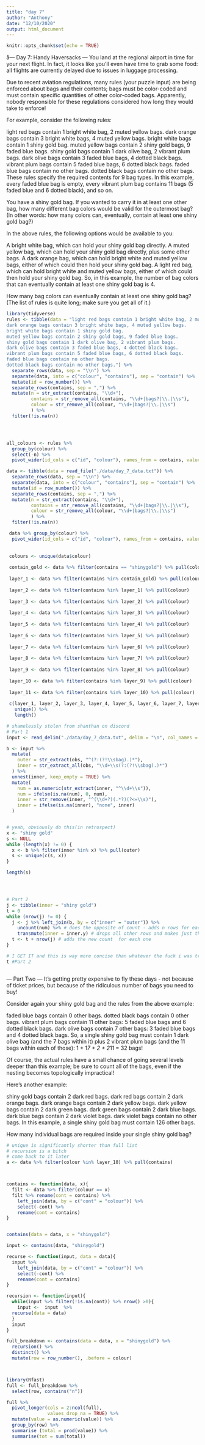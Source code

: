```yaml
---
title: "day 7"
author: "Anthony"
date: "12/10/2020"
output: html_document
---
```


```r
knitr::opts_chunk$set(echo = TRUE)
```


å--- Day 7: Handy Haversacks ---
You land at the regional airport in time for your next flight. In fact, it looks like you'll even have time to grab some food: all flights are currently delayed due to issues in luggage processing.

Due to recent aviation regulations, many rules (your puzzle input) are being enforced about bags and their contents; bags must be color-coded and must contain specific quantities of other color-coded bags. Apparently, nobody responsible for these regulations considered how long they would take to enforce!

For example, consider the following rules:

light red bags contain 1 bright white bag, 2 muted yellow bags.
dark orange bags contain 3 bright white bags, 4 muted yellow bags.
bright white bags contain 1 shiny gold bag.
muted yellow bags contain 2 shiny gold bags, 9 faded blue bags.
shiny gold bags contain 1 dark olive bag, 2 vibrant plum bags.
dark olive bags contain 3 faded blue bags, 4 dotted black bags.
vibrant plum bags contain 5 faded blue bags, 6 dotted black bags.
faded blue bags contain no other bags.
dotted black bags contain no other bags.
These rules specify the required contents for 9 bag types. In this example, every faded blue bag is empty, every vibrant plum bag contains 11 bags (5 faded blue and 6 dotted black), and so on.

You have a shiny gold bag. If you wanted to carry it in at least one other bag, how many different bag colors would be valid for the outermost bag? (In other words: how many colors can, eventually, contain at least one shiny gold bag?)

In the above rules, the following options would be available to you:

A bright white bag, which can hold your shiny gold bag directly.
A muted yellow bag, which can hold your shiny gold bag directly, plus some other bags.
A dark orange bag, which can hold bright white and muted yellow bags, either of which could then hold your shiny gold bag.
A light red bag, which can hold bright white and muted yellow bags, either of which could then hold your shiny gold bag.
So, in this example, the number of bag colors that can eventually contain at least one shiny gold bag is 4.

How many bag colors can eventually contain at least one shiny gold bag? (The list of rules is quite long; make sure you get all of it.)


```r
library(tidyverse)
rules <- tibble(data = "light red bags contain 1 bright white bag, 2 muted yellow bags.
dark orange bags contain 3 bright white bags, 4 muted yellow bags.
bright white bags contain 1 shiny gold bag.
muted yellow bags contain 2 shiny gold bags, 9 faded blue bags.
shiny gold bags contain 1 dark olive bag, 2 vibrant plum bags.
dark olive bags contain 3 faded blue bags, 4 dotted black bags.
vibrant plum bags contain 5 faded blue bags, 6 dotted black bags.
faded blue bags contain no other bags.
dotted black bags contain no other bags.") %>% 
  separate_rows(data, sep = "\\n") %>%
  separate(data, into = c("colour", "contains"), sep = "contain") %>%
  mutate(id = row_number()) %>%
  separate_rows(contains, sep = ",") %>%
  mutate(n = str_extract(contains, "\\d+"),
         contains = str_remove_all(contains, "\\d+|bags?|\\.|\\s"),
         colour = str_remove_all(colour, "\\d+|bags?|\\.|\\s")
         ) %>%
  filter(!is.na(n))




all_colours <- rules %>%
  group_by(colour) %>%
  select(-n) %>% 
  pivot_wider(id_cols = c("id", "colour"), names_from = contains, values_from = contains)  %>% filter(!is.na(shinygold))

data <- tibble(data = read_file("./data/day_7_data.txt")) %>%
  separate_rows(data, sep = "\\n") %>%
  separate(data, into = c("colour", "contains"), sep = "contain") %>%
  mutate(id = row_number()) %>%
  separate_rows(contains, sep = ",") %>%
  mutate(n = str_extract(contains, "\\d+"),
         contains = str_remove_all(contains, "\\d+|bags?|\\.|\\s"),
         colour = str_remove_all(colour, "\\d+|bags?|\\.|\\s")
         ) %>%
  filter(!is.na(n))

 data %>% group_by(colour) %>% 
  pivot_wider(id_cols = c("id", "colour"), names_from = contains, values_from = n)  
 
 
 colours <- unique(data$colour)
 
 contain_gold <- data %>% filter(contains == "shinygold") %>% pull(colour)
 
 layer_1 <- data %>% filter(contains %in% contain_gold) %>% pull(colour)
 
 layer_2 <- data %>% filter(contains %in% layer_1) %>% pull(colour)
 
 layer_3 <- data %>% filter(contains %in% layer_2) %>% pull(colour)
 
 layer_4 <- data %>% filter(contains %in% layer_3) %>% pull(colour)
 
 layer_5 <- data %>% filter(contains %in% layer_4) %>% pull(colour)
 
 layer_6 <- data %>% filter(contains %in% layer_5) %>% pull(colour)
 
 layer_7 <- data %>% filter(contains %in% layer_6) %>% pull(colour)
 
 layer_8 <- data %>% filter(contains %in% layer_7) %>% pull(colour)
 
 layer_9 <- data %>% filter(contains %in% layer_8) %>% pull(colour)
 
 layer_10 <- data %>% filter(contains %in% layer_9) %>% pull(colour)
 
 layer_11 <- data %>% filter(contains %in% layer_10) %>% pull(colour)
 
 c(layer_1, layer_2, layer_3, layer_4, layer_5, layer_6, layer_7, layer_8, layer_9, layer_10, contain_gold) %>%
   unique() %>%
   length()
```


```r
# shamelessly stolen from shanthan on discord
# Part 1
input <- read_delim("./data/day_7_data.txt", delim = "\n", col_names = "obs")

b <- input %>%
  mutate(
    outer = str_extract(obs, "^(?:(?!\\sbag).)*"),
    inner = str_extract_all(obs, "\\d+\\s(?:(?!\\sbag).)*")
  ) %>%
  unnest(inner, keep_empty = TRUE) %>%
  mutate(
    num = as.numeric(str_extract(inner, "^\\d+\\s")),
    num = ifelse(is.na(num), 0, num), 
    inner = str_remove(inner, "^(\\d+?)(.*?)(?<=\\s)"),
    inner = ifelse(is.na(inner), "none", inner)
  )


# yeah, obviously do this(in retrospect)
x <- "shiny gold"
s <- NULL
while (length(x) != 0) {
  x <- b %>% filter(inner %in% x) %>% pull(outer)
  s <- unique(c(s, x))
}

length(s) 




# Part 2
j <- tibble(inner = "shiny gold")
t = 0
while (nrow(j) != 0) {
  j <- j %>% left_join(b, by = c("inner" = "outer")) %>%
    uncount(num) %>% # does the opposite of count - adds n rows for each observation
    transmute(inner = inner.y) # drops all other rows and makes just the one you define there
  t <- t + nrow(j) # adds the new count  for each one
}

# I GET IT and this is way more concise than whatever the fuck i was trying to do
t #Part 2



```


--- Part Two ---
It's getting pretty expensive to fly these days - not because of ticket prices, but because of the ridiculous number of bags you need to buy!

Consider again your shiny gold bag and the rules from the above example:

faded blue bags contain 0 other bags.
dotted black bags contain 0 other bags.
vibrant plum bags contain 11 other bags: 5 faded blue bags and 6 dotted black bags.
dark olive bags contain 7 other bags: 3 faded blue bags and 4 dotted black bags.
So, a single shiny gold bag must contain 1 dark olive bag (and the 7 bags within it) plus 2 vibrant plum bags (and the 11 bags within each of those): 1 + 1*7 + 2 + 2*11 = 32 bags!

Of course, the actual rules have a small chance of going several levels deeper than this example; be sure to count all of the bags, even if the nesting becomes topologically impractical!

Here's another example:

shiny gold bags contain 2 dark red bags.
dark red bags contain 2 dark orange bags.
dark orange bags contain 2 dark yellow bags.
dark yellow bags contain 2 dark green bags.
dark green bags contain 2 dark blue bags.
dark blue bags contain 2 dark violet bags.
dark violet bags contain no other bags.
In this example, a single shiny gold bag must contain 126 other bags.

How many individual bags are required inside your single shiny gold bag?



```r
# unique is significantly shorter than full list
# recursion is a bitch
# come back to it later
a <- data %>% filter(colour %in% layer_10) %>% pull(contains)



contains <- function(data, x){
  filt <- data %>% filter(colour == x)
  filt %>% rename(cont = contains) %>%
    left_join(data, by = c("cont" = "colour")) %>%
    select(-cont) %>%
    rename(cont = contains)
}


contains(data = data, x = "shinygold")

input <- contains(data, "shinygold")

recurse <- function(input, data = data){
  input %>%
    left_join(data, by = c("cont" = "colour")) %>%
    select(-cont) %>%
    rename(cont = contains)
}

recursion <- function(input){
  while(input %>% filter(!is.na(cont)) %>% nrow() >0){
    input <-  input  %>%
  recurse(data = data)
  }
  input
}

full_breakdown <- contains(data = data, x = "shinygold") %>%
  recursion() %>% 
  distinct() %>% 
  mutate(row = row_number(), .before = colour)



library(Rfast)
full <- full_breakdown %>% 
  select(row, contains("n")) 

full %>% 
  pivot_longer(cols = 2:ncol(full),
               values_drop_na = TRUE) %>%
  mutate(value = as.numeric(value)) %>%
  group_by(row) %>%
  summarise (total = prod(value)) %>%
  summarise(tot = sum(total))
  
 





```

